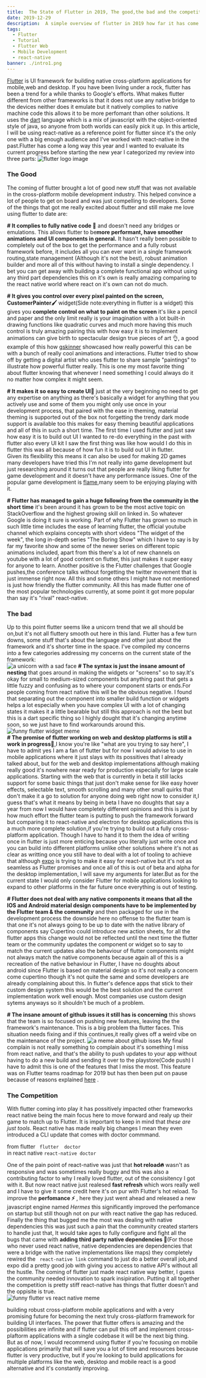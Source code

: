 ```yaml
---
title:  The State of Flutter in 2019, The good,the bad and the competition
date: 2019-12-29
description:  A simple overview of flutter in 2019 how far it has come since the begining of the year aand how much it has matured since then
tags:
  - Flutter
  - Tutorial
  - Flutter Web
  - Mobile Development
  - react-native
banner: ./intro1.png
---
```

  [Flutter](https://flutter.dev) is UI framework for building native cross-platform applications for mobile,web and desktop. If you have been living under a rock, flutter has been a trend for a while thanks to Google's efforts.
  What makes flutter different from other frameworks is that it does not use any native bridge to the devices neither does it emulate but it natively complies to 
  native machine code this allows it to be more perfomant than other solutions. It uses the [dart](https://dart.dev) language which is   a mix of javascript with 
  the object-oriented style of java, so anyone from both worlds can easily pick it up. In this article, I will be using react-native as a reference point for flutter since  it's the only one with a big enough audience and
   I've worked with react-native in the past.Flutter has come a long way this year and I wanted to evaluate its current progress before starting the new year I  categorized my review into three parts:
  ![flutter logo image](./intro1.png)

  ### The Good
   The coming of flutter brought a lot of good new stuff that was not available in the cross-platform mobile development industry. This helped convince a lot of people to get on board and was just compelling to developers. 
   Some of the things that got me really excited about flutter and still make me love using flutter to date are:  
   
  **# It complies to fully native code 📱** and doesn't need any bridges or emulations. This allows flutter to be**more performant, have smoother animations and UI components in general.**
  It hasn't really been possible to completely out of the box to get the performance and a fully robust framework before, it includes all you can ever want in a single framework
  routing,state management (Although it's not the best), robust animation builder and more all of this without having to install a single dependency. I bet you can get away with 
  building a complete functional app without using any third part dependencies this on it's own is really amazing comparing to the react native world where react on it's own can
  not do much.  

  **# It gives you control over every pixel painted  on the screen, CustomerPainter🖌** widget(Side note:everything in flutter is a widget) this gives you **complete control on what to paint on
  the screen** it's like a pencil and paper and the only limit really is your imagination with a lot built-in drawing functions like quadratic curves and much more having this much 
  control is truly amazing pairing this with how easy it is to implement animations can give birth to spectacular design true pieces of art 👌, a good example of this how [gskinner](https://flutter.gskinner.com)
  showcased how really powerful this can be with a bunch of really cool animations and interactions. Flutter tried to show off by getting a digital artist who uses flutter to share
  sample "paintings" to illustrate how powerful flutter really. This is one my most favorite thing about flutter knowing that whenever I need something I could always do it no matter how
  complex it might seem.  

  **# It makes it so easy to create UI🎨** just at the very beginning no need to get any expertise on anything as there's basically a widget for anything that you actively use and some of them you 
  might only use once in your development process, that paired with the ease in theming, material theming is supported out of the box not forgetting the trendy dark mode support is available
  too this makes for easy theming beautiful applications and all of this in such a short time. The first time I used flutter and just saw how easy it is to build out UI I wanted to re-do everything
  in the past with flutter also every UI kit I saw the first thing was like how would I do this in flutter this was all because of how fun it is to build out UI in flutter.  
 Given its flexibility this means it can also be used for making 2D games many developers have tried this I'm not really into game development but just researching
 around it turns  out that people are really liking flutter for game development and it doesn't have any performance issues. One of the popular game development is [flame](https://flame-engine.org),many seem to be enjoying
 playing with it.  

**# Flutter has managed to gain a huge following from the community in  the short time** it's been around it has grown to be the most active topic on StackOverflow and the highest growing skill on linked in.
  So whatever Google is doing it sure is working. Part of why Flutter has grown so much in such little time includes the ease of learning flutter, the official youtube
  channel which explains concepts with short videos "The widget of the week", the long in-depth series "The Boring Show" which I have to say is by far my favorite show and 
  some of the newer series on different topic animations included, apart from this there's a lot of new channels on youtube with a lot of good content on flutter, this just 
  makes it super easy for anyone to learn. Another positive is the Flutter challenges that Google pushes,the conference talks without forgetting the twitter movement that is
  just immense right now. All this and some others I might have not mentioned is just how friendly the flutter community. All this has made flutter one of the most popular
  technologies currently, at some point it got more popular than say it's "rival" react-native. 

 
  ### The bad
   Up to this point flutter seems like a unicorn trend that we all should be on,but it's not all fluttery smooth out here in this land. Flutter has a few turn downs, some stuff that's about the language
   and other just about the framework and it's shorter time in the space. I've compiled my concerns into a few categories addressing my concerns on the current state of the framework:  
   ![a unicorn with a sad face](./fail.jpg)
    **# The syntax is just the insane amount of nesting** that goes around in making the widgets or "screens" so to say.It's okay
   for small to medium-sized components but anything past that gets a little fuzzy and confusing as to where your component starts or ends.For people coming from react native this will be the obvious negative.
   I found that separating out the component into smaller build function or widgets helps a lot especially when you have complex UI with a lot of changing states it makes it a little bearable but still this approach is not the best but this is a dart 
   specific thing so I highly dought that it's changing anytime soon, so we just have to find workarounds around this. 
   ![funny flutter widget meme](./widgets.png)  
    **# The promise of flutter working on web and desktop platforms is still a work in progress🚧**,I know you're like "what are you trying to say here", I have to admit yes I am a fan of flutter but  for now 
  I would advise to use in mobile applications where it just slays with its possitives that I already talked about, but for the web and desktop implementations although making really good 
  it's nowhere near ready for production especially for large scale applications. Starting with the web that is currently in beta it still lacks support for some basic things that just don't make sense for
   like easy hover effects, selectable text, smooth scrolling and many other small quirks that don't make it a go to solution for anyone doing web right now to consider it,I guess that's what it means by
  being in beta I have no doughts that say a year from now I would have completely  different opinions and this is just by how much effort the flutter team is putting to push the framework forward but comparing
  it to  react-native and electron for desktop applications this is a much more complete solution,if you're trying to build out a fully cross-platform application. Though I have to hand it to them
  the idea of writing once in flutter is just more enticing because you literally just write once and you can build into different platforms unlike other solutions where it's not as clear as writting once 
  you still have to deal with a lot of tooling to achieve that although [expo](https://expo.io) is trying to make it easy for react-native but it's not as seamless as Flutter promises and once 
  all of this is out of beta and alpha for the desktop implementation, I will save my arguments for later.But as for the current state I would only consider Flutter for mobile applications looking to expand to
  other platforms in the far future once everything is out of testing.  
   
  **# Flutter does not deal with any native  components it means that all the IOS and Android material design components have to be implemented by the Flutter team & the community** and then packaged for use in the development
  process the downside here no offense to the flutter team is that one it's not always going to be up to date with the native library of components say Cupertino could introduce new action sheets, for all the 
  flutter apps this change would not be reflected until the next time the flutter team or the community updates the component or widget so to say to match the current updates also the behaviour of flutter components might not always
  match the native components because again  all of this is a recreation of the native behaviour in Flutter, I have no doughts about android since Flutter is based on material design so it's not really
  a concern come cupertino though it's not quite the same and some developers are already complaining about this. In flutter's defence apps that stick to their custom design system this would be the best solution
  and the current implementation work well enough. Most companies use custom design sytems anyways so it shouldn't be much of a problem.

  **# The insane amount of github issues it still has is concerning** this shows that the team is so focused on pushing new features, leaving the  the framework's maintenance. This is  a big  problem tha flutter faces.
  This situation  needs fixing and if this continues,it really gives off a weird vibe on the maintenance of the project.
  ![a meme about github isses](./issues.jpeg)
    My final complain is not really something to complain about it's something I miss from react native, and that's the ability to push updates to your app without having to do a new build  and sending it over to the 
playstore(Code push) I have to admit this is one of the features that I miss the most. This feature was on Flutter teams roadmap for 2019 but has then been put on pause because of reasons explained [here]()
.
 
 ### The Competition
  With flutter coming into play it has possitively impacted other frameworks react native being the main focus here to move forward and realy up their game to match up to Flutter.
  It is important to keep in mind that *these are just tools*. React native has made really big changes I mean they even introduced a CLI update that comes with doctor commmand.  
 
  from flutter ` flutter  doctor`  
 in react native 
     `react-native doctor`  

 One of the pain point of react-native was just that **hot reload🔥** wasn't as responsive and was sometimes really buggy and this was also a contributing factor to why I really loved flutter,
 out of the consisitency I got with it. But now react native just realesed  **fast refresh** which wors really well and I have to give it some credit here it's on pur with Flutter's hot reload.
  To improve the **perfomance ⚡️** , here they just went ahead and released a new javascript engine  named *Hermes* this significantly improved the perfomance on startup but still though
  not on pur with react native the gap has reduced.  
  Finally the thing that bugged me the most was dealing with native dependencies this was just such a pain that the community created starters to handle just that, It would take ages to
  fully configure and fight all the bugs that came with **adding third party native dependencies 🚧**(For those who never used react native, native dependencies are dependencies that were a bridge with the native implementations like maps)
   they completely rewired the  ` react-native link` command to just do a better overall job,and expo  did a pretty good job with giving you access to native API's without all the hustle.
 The coming of flutter just made react native way better, I guess the community needed innovation to spark insipiration. Putting it all together the competition is pretty stiff
 react-native has things that flutter doesn't and the oppisite is true.  
![funny flutter vs react native  meme](./fvsr.jpg)  

  building robust cross-platform mobile applications and with a very promising future for becoming the next truly cross-platform framework for building UI interfaces. The power that flutter offers is amazing and 
  the possibilities are infinite and if flutter can pull this off and implement cross-plaftorm applications with a single codebase it will be the next big thing.  
    But as of now, I would recommend using flutter if you're focusing on mobile applications primarily that will save you a lot of time and resources because flutter is very productive,
    but if you're looking to build applications for multiple platforms like the web, desktop and mobile react is a good alternative and it's constantly improving.